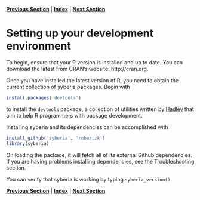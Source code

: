 **[Previous Section](../index.html)** | **[Index](../index.html)** | **[Next Section](review_of_R.html)**

Setting up your development environment
=====

To begin, ensure that your R version is installed and up to date. You can download
the latest from CRAN's website: http://cran.org.

Once you have installed the latest version of R, you need to obtain the current collection of
syberia packages. Begin with

```r
install.packages('devtools')
```

to install the `devtools` package, a collection of utilities written by [Hadley](http://github.com/hadley)
that aim to help R programmers with package development.

Installing syberia and its dependencies can be accomplished with

```r
install_github('syberia', 'robertzk')
library(syberia)
```

On loading the package, it will fetch all of its external Github dependencies. If you are
having problems installing dependencies, see the Troubleshooting section.

You can verify that syberia is working by typing `syberia_version()`. 

**[Previous Section](../index.html)** | **[Index](../index.html)** | **[Next Section](review_of_R.html)**
